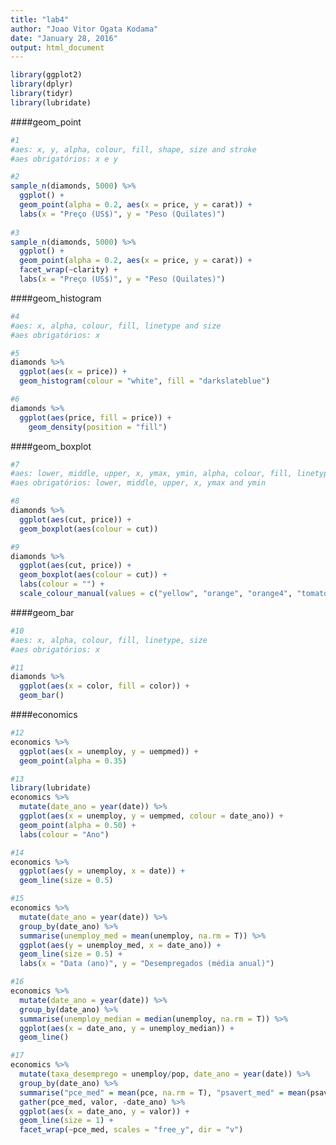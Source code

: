 ```yaml
---
title: "lab4"
author: "Joao Vitor Ogata Kodama"
date: "January 28, 2016"
output: html_document
---
```


```r
library(ggplot2)
library(dplyr)
library(tidyr)
library(lubridate)
```

####geom_point
```r
#1 
#aes: x, y, alpha, colour, fill, shape, size and stroke
#aes obrigatórios: x e y

#2
sample_n(diamonds, 5000) %>% 
  ggplot() +
  geom_point(alpha = 0.2, aes(x = price, y = carat)) +
  labs(x = "Preço (US$)", y = "Peso (Quilates)")
  
#3
sample_n(diamonds, 5000) %>% 
  ggplot() +
  geom_point(alpha = 0.2, aes(x = price, y = carat)) +
  facet_wrap(~clarity) +
  labs(x = "Preço (US$)", y = "Peso (Quilates)")
```

####geom_histogram
```r
#4
#aes: x, alpha, colour, fill, linetype and size
#aes obrigatórios: x

#5
diamonds %>% 
  ggplot(aes(x = price)) +
  geom_histogram(colour = "white", fill = "darkslateblue")

#6
diamonds %>% 
  ggplot(aes(price, fill = price)) +
    geom_density(position = "fill")
```

####geom_boxplot
```r
#7
#aes: lower, middle, upper, x, ymax, ymin, alpha, colour, fill, linetype, shape, size and weight
#aes obrigatórios: lower, middle, upper, x, ymax and ymin

#8
diamonds %>% 
  ggplot(aes(cut, price)) +
  geom_boxplot(aes(colour = cut))

#9
diamonds %>% 
  ggplot(aes(cut, price)) +
  geom_boxplot(aes(colour = cut)) +
  labs(colour = "") +
  scale_colour_manual(values = c("yellow", "orange", "orange4", "tomato", "red"))
```

####geom_bar
```r
#10
#aes: x, alpha, colour, fill, linetype, size
#aes obrigatórios: x

#11
diamonds %>% 
  ggplot(aes(x = color, fill = color)) +
  geom_bar()
```

####economics
```r
#12
economics %>% 
  ggplot(aes(x = unemploy, y = uempmed)) +
  geom_point(alpha = 0.35)

#13
library(lubridate)
economics %>% 
  mutate(date_ano = year(date)) %>% 
  ggplot(aes(x = unemploy, y = uempmed, colour = date_ano)) +
  geom_point(alpha = 0.50) +
  labs(colour = "Ano")

#14
economics %>% 
  ggplot(aes(y = unemploy, x = date)) +
  geom_line(size = 0.5)

#15
economics %>% 
  mutate(date_ano = year(date)) %>% 
  group_by(date_ano) %>% 
  summarise(unemploy_med = mean(unemploy, na.rm = T)) %>% 
  ggplot(aes(y = unemploy_med, x = date_ano)) +
  geom_line(size = 0.5) +
  labs(x = "Data (ano)", y = "Desempregados (média anual)")

#16
economics %>% 
  mutate(date_ano = year(date)) %>% 
  group_by(date_ano) %>% 
  summarise(unemploy_median = median(unemploy, na.rm = T)) %>% 
  ggplot(aes(x = date_ano, y = unemploy_median)) +
  geom_line()

#17
economics %>% 
  mutate(taxa_desemprego = unemploy/pop, date_ano = year(date)) %>% 
  group_by(date_ano) %>% 
  summarise("pce_med" = mean(pce, na.rm = T), "psavert_med" = mean(psavert, na.rm = T), "taxa_med" = mean(taxa_desemprego, na.rm = T)) %>% 
  gather(pce_med, valor, -date_ano) %>% 
  ggplot(aes(x = date_ano, y = valor)) +
  geom_line(size = 1) +
  facet_wrap(~pce_med, scales = "free_y", dir = "v")
```












